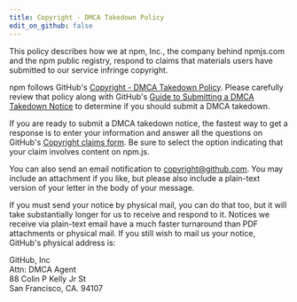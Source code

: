 ```yaml
---
title: Copyright - DMCA Takedown Policy
edit_on_github: false
---
```


This policy describes how we at npm, Inc., the company behind npmjs.com and the npm public registry, respond to claims that materials users have submitted to our service infringe copyright.

npm follows GitHub's [Copyright - DMCA Takedown Policy](https://docs.github.com/site-policy/content-removal-policies/dmca-takedown-policy). Please carefully review that policy along with GitHub's [Guide to Submitting a DMCA Takedown Notice](https://docs.github.com/en/site-policy/content-removal-policies/guide-to-submitting-a-dmca-takedown-notice) to determine if you should submit a DMCA takedown.

If you are ready to submit a DMCA takedown notice, the fastest way to get a response is to enter your information and answer all the questions on GitHub's [Copyright claims form](https://github.com/contact/dmca). Be sure to select the option indicating that your claim involves content on npm.js.

You can also send an email notification to copyright@github.com. You may include an attachment if you like, but please also include a plain-text version of your letter in the body of your message.

If you must send your notice by physical mail, you can do that too, but it will take substantially longer for us to receive and respond to it. Notices we receive via plain-text email have a much faster turnaround than PDF attachments or physical mail. If you still wish to mail us your notice, GitHub's physical address is:

GitHub, Inc  
Attn: DMCA Agent  
88 Colin P Kelly Jr St  
San Francisco, CA. 94107
